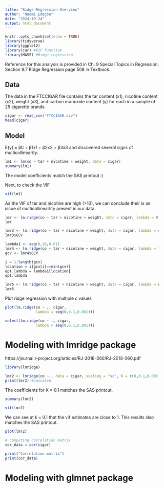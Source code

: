 ---
title: "Ridge Regression Overview"
author: "Naomi Edegbe"
date: "2024-10-24"
output: html_document
---

```{r setup, include=FALSE}
knitr::opts_chunk$set(echo = TRUE)
library(tidyverse)
library(ggplot2)
library(car) #VIF function
library(MASS) #Ridge regression
```


Reference for this analysis is provided in Ch. 9 Special Topics in Regression, Section 9.7 Ridge Regression page 508 in Textbook.

## Data
The data in the FTCCIGAR file contains the tar content (x1), nicotine content (x2), weight (x3), and carbon monoxide content (y) for each in a sample of 25 cigarette brands.
```{r}
cigar <- read_csv("FTCCIGAR.csv")
head(cigar)
```

## Model
E(y) = β0 + β1x1 + β2x2 + β3x3 and discovered several signs of multicollinearity.
```{r ols model}
lm1 <- lm(co ~ tar + nicotine + weight, data = cigar)
summary(lm1)
```
The model coefficients match the SAS printout :)

Next, to check the VIF
```{r vif}
vif(lm1)
```
As the VIF of tar and nicotine are high (>10), we can conclude their is an issue of multicollinearlity present in our data.

```{r ridge model}
lmr <- lm.ridge(co ~ tar + nicotine + weight, data = cigar, lambda = 0.1) #c = 0.1 in text
lmr
```

```{r}
lmr3 <- lm.ridge(co ~ tar + nicotine + weight, data = cigar, lambda = seq(0,10,1)) 
lmr3$GCV
```

```{r method in meeting}
lambda1 <- seq(0,10,0.01)
lmr4 <- lm.ridge(co ~ tar + nicotine + weight, data = cigar, lambda = lambda1)
gcv <- lmr4$GCV

i = 1:length(gcv)
location = i[gcv[i]==min(gcv)]
opt.lambda = lambda1[location]
opt.lambda
```

```{r}
lmr5 <- lm.ridge(co ~ tar + nicotine + weight, data = cigar, lambda = opt.lambda)
lmr5
```




Plot ridge regression with multiple c values
```{r}
plot(lm.ridge(co ~ ., cigar,
              lambda = seq(0,0.1,0.001)))
```

```{r}
select(lm.ridge(co ~ ., cigar,
              lambda = seq(0,0.1,0.001)))
```

# Modeling with lmridge package
https://journal.r-project.org/articles/RJ-2018-060/RJ-2018-060.pdf

```{r}
library(lmridge)
```

```{r}
lmr2 <- lmridge(co ~., data = cigar, scaling = "sc", K = c(0,0.1,0.001))
print(lmr2) #unscaled 
```
The coefficients for K = 0.1 matches the SAS printout.
```{r}
summary(lmr2)
```


```{r}
vif(lmr2)
```
We can see at k = 0.1 that the vif estimates are close to 1. This results also matches the SAS printout. 

```{r}
plot(lmr2)
```
```{r correlation matrix}
# computing correlation matrix
cor_data = cor(cigar)
 
print("Correlation matrix")
print(cor_data)
```

# Modeling with glmnet package
